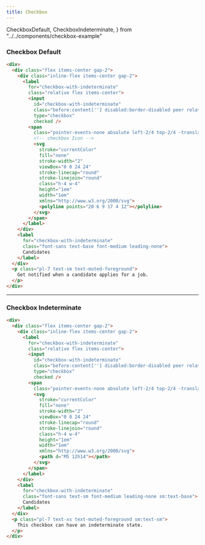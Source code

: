 ```yaml
---
title: Checkbox
---
```


  CheckboxDefault,
  CheckboxIndeterminate,
} from "../../components/checkbox-example"

### Checkbox Default

<CheckboxDefault />

```html title="checkbox.html"
<div>
  <div class="flex items-center gap-2">
    <div class="inline-flex items-center gap-2">
      <label
        for="checkbox-with-indeterminate"
        class="relative flex items-center">
        <input
          id="checkbox-with-indeterminate"
          class="before:content[''] disabled:border-disabled peer relative h-5 w-5 cursor-pointer appearance-none rounded-[4px] border border-foreground transition-all checked:border-primary checked:bg-primary indeterminate:border-primary indeterminate:bg-primary disabled:cursor-default disabled:checked:bg-muted [&+span>svg]:text-primary-foreground"
          type="checkbox"
          checked />
        <span
          class="pointer-events-none absolute left-2/4 top-2/4 -translate-x-2/4 -translate-y-2/4 opacity-0 transition-opacity peer-checked:opacity-100 peer-indeterminate:opacity-100 peer-disabled:[&>svg]:text-muted-foreground">
          <!-- checkbox Icon -->
          <svg
            stroke="currentColor"
            fill="none"
            stroke-width="2"
            viewBox="0 0 24 24"
            stroke-linecap="round"
            stroke-linejoin="round"
            class="h-4 w-4"
            height="1em"
            width="1em"
            xmlns="http://www.w3.org/2000/svg">
            <polyline points="20 6 9 17 4 12"></polyline>
          </svg>
        </span>
      </label>
    </div>
    <label
      for="checkbox-with-indeterminate"
      class="font-sans text-base font-medium leading-none">
      Candidates
    </label>
  </div>
  <p class="pl-7 text-sm text-muted-foreground">
    Get notified when a candidate applies for a job.
  </p>
</div>
```

---

### Checkbox Indeterminate

<CheckboxIndeterminate />

```html title="checkbox-indeterminate.html"
<div>
  <div class="flex items-center gap-2">
    <div class="inline-flex items-center gap-2">
      <label
        for="checkbox-with-indeterminate"
        class="relative flex items-center">
        <input
          id="checkbox-with-indeterminate"
          class="before:content[''] disabled:border-disabled peer relative h-5 w-5 cursor-pointer appearance-none rounded-[4px] border border-foreground transition-all checked:border-primary checked:bg-primary indeterminate:border-primary indeterminate:bg-primary disabled:cursor-default disabled:checked:bg-muted [&+span>svg]:text-primary-foreground"
          type="checkbox"
          checked />
        <span
          class="pointer-events-none absolute left-2/4 top-2/4 -translate-x-2/4 -translate-y-2/4 opacity-0 transition-opacity peer-checked:opacity-100 peer-indeterminate:opacity-100 peer-disabled:[&>svg]:text-muted-foreground">
          <svg
            stroke="currentColor"
            fill="none"
            stroke-width="2"
            viewBox="0 0 24 24"
            stroke-linecap="round"
            stroke-linejoin="round"
            class="h-4 w-4"
            height="1em"
            width="1em"
            xmlns="http://www.w3.org/2000/svg">
            <path d="M5 12h14"></path>
          </svg>
        </span>
      </label>
    </div>
    <label
      for="checkbox-with-indeterminate"
      class="font-sans text-sm font-medium leading-none sm:text-base">
      Candidates
    </label>
  </div>
  <p class="pl-7 text-xs text-muted-foreground sm:text-sm">
    This checkbox can have an indeterminate state.
  </p>
</div>
```
